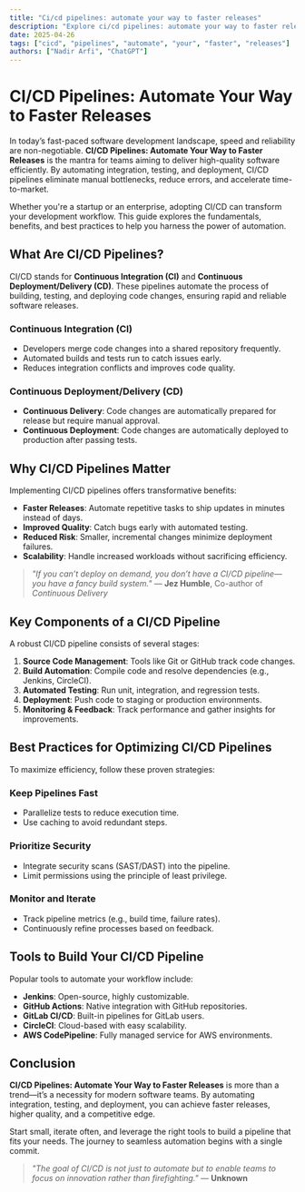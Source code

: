 ```yaml
---
title: "Ci/cd pipelines: automate your way to faster releases"
description: "Explore ci/cd pipelines: automate your way to faster releases in this detailed guide, offering insights, strategies, and practical tips to enhance your understanding and application of the topic."
date: 2025-04-26
tags: ["cicd", "pipelines", "automate", "your", "faster", "releases"]
authors: ["Nadir Arfi", "ChatGPT"]
---
```


# CI/CD Pipelines: Automate Your Way to Faster Releases

In today’s fast-paced software development landscape, speed and reliability are non-negotiable. **CI/CD Pipelines: Automate Your Way to Faster Releases** is the mantra for teams aiming to deliver high-quality software efficiently. By automating integration, testing, and deployment, CI/CD pipelines eliminate manual bottlenecks, reduce errors, and accelerate time-to-market.

Whether you're a startup or an enterprise, adopting CI/CD can transform your development workflow. This guide explores the fundamentals, benefits, and best practices to help you harness the power of automation.

## What Are CI/CD Pipelines?

CI/CD stands for **Continuous Integration (CI)** and **Continuous Deployment/Delivery (CD)**. These pipelines automate the process of building, testing, and deploying code changes, ensuring rapid and reliable software releases.

### Continuous Integration (CI)

- Developers merge code changes into a shared repository frequently.
- Automated builds and tests run to catch issues early.
- Reduces integration conflicts and improves code quality.

### Continuous Deployment/Delivery (CD)

- **Continuous Delivery**: Code changes are automatically prepared for release but require manual approval.
- **Continuous Deployment**: Code changes are automatically deployed to production after passing tests.

## Why CI/CD Pipelines Matter

Implementing CI/CD pipelines offers transformative benefits:

- **Faster Releases**: Automate repetitive tasks to ship updates in minutes instead of days.
- **Improved Quality**: Catch bugs early with automated testing.
- **Reduced Risk**: Smaller, incremental changes minimize deployment failures.
- **Scalability**: Handle increased workloads without sacrificing efficiency.

> _"If you can’t deploy on demand, you don’t have a CI/CD pipeline—you have a fancy build system."_ — **Jez Humble**, Co-author of _Continuous Delivery_

## Key Components of a CI/CD Pipeline

A robust CI/CD pipeline consists of several stages:

1. **Source Code Management**: Tools like Git or GitHub track code changes.
2. **Build Automation**: Compile code and resolve dependencies (e.g., Jenkins, CircleCI).
3. **Automated Testing**: Run unit, integration, and regression tests.
4. **Deployment**: Push code to staging or production environments.
5. **Monitoring & Feedback**: Track performance and gather insights for improvements.

## Best Practices for Optimizing CI/CD Pipelines

To maximize efficiency, follow these proven strategies:

### Keep Pipelines Fast

- Parallelize tests to reduce execution time.
- Use caching to avoid redundant steps.

### Prioritize Security

- Integrate security scans (SAST/DAST) into the pipeline.
- Limit permissions using the principle of least privilege.

### Monitor and Iterate

- Track pipeline metrics (e.g., build time, failure rates).
- Continuously refine processes based on feedback.

## Tools to Build Your CI/CD Pipeline

Popular tools to automate your workflow include:

- **Jenkins**: Open-source, highly customizable.
- **GitHub Actions**: Native integration with GitHub repositories.
- **GitLab CI/CD**: Built-in pipelines for GitLab users.
- **CircleCI**: Cloud-based with easy scalability.
- **AWS CodePipeline**: Fully managed service for AWS environments.

## Conclusion

**CI/CD Pipelines: Automate Your Way to Faster Releases** is more than a trend—it’s a necessity for modern software teams. By automating integration, testing, and deployment, you can achieve faster releases, higher quality, and a competitive edge.

Start small, iterate often, and leverage the right tools to build a pipeline that fits your needs. The journey to seamless automation begins with a single commit.

> _"The goal of CI/CD is not just to automate but to enable teams to focus on innovation rather than firefighting."_ — **Unknown**
